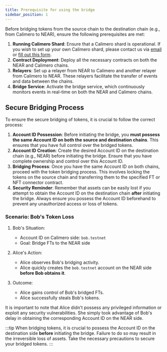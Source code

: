 ```yaml
---
title: Prerequisite for using the bridge
sidebar_position: 1
---
```



Before bridging tokens from the source chain to the destination chain (e.g., from Calimero to NEAR), ensure the following prerequisites are met:

1. **Running Calimero Shard**: Ensure that a Calimero shard is operational. If you wish to set up your own Calimero shard, please contact us via [email](mailto:info@calimero.network) or [fill out this form](https://www.calimero.network/contact).
2. **Contract Deployment**: Deploy all the necessary contracts on both the NEAR and Calimero chains.
3. **Relayers**: Set up a relayer from NEAR to Calimero and another relayer from Calimero to NEAR. These relayers facilitate the transfer of events and data between the chains.
4. **Bridge Service**: Activate the bridge service, which continuously monitors events in real-time on both the NEAR and Calimero chains.

## Secure Bridging Process

To ensure the secure bridging of tokens, it is crucial to follow the correct process:

1. **Account ID Possession**: Before initiating the bridge, you **must possess the same Account ID on both the source and destination chains**. This ensures that you have full control over the bridged tokens.
2. **Account ID Creation**: Create the desired Account ID on the destination chain (e.g., NEAR) before initiating the bridge. Ensure that you have complete ownership and control over this Account ID.
3. **Bridging Process**: Once you have the same Account ID on both chains, proceed with the token bridging process. This involves locking the tokens on the source chain and transferring them to the specified FT or NFT connector contract.
4. **Security Reminder**: Remember that assets can be easily lost if you attempt to obtain the Account ID on the destination chain **after** initiating the bridge. Always ensure you possess the Account ID beforehand to prevent any unauthorized access or loss of tokens.


### Scenario: Bob's Token Loss

1. Bob's Situation:
   - Account ID on Calimero side: `bob.testnet`
   - Goal: Bridge FTs to the NEAR side

2. Alice's Action:
   - Alice observes Bob's bridging activity.
   - Alice quickly creates the `bob.testnet` account on the NEAR side **before Bob obtains it**.

3. Outcome:
   - Alice gains control of Bob's bridged FTs.
   - Alice successfully steals Bob's tokens.

It is important to note that Alice didn't possess any privileged information or exploit any security vulnerabilities. She simply took advantage of Bob's delay in obtaining the corresponding Account ID on the NEAR side.


:::tip
When bridging tokens, it is crucial to possess the Account ID on the destination side **before** initiating the bridge. Failure to do so may result in the irreversible loss of assets. Take the necessary precautions to secure your bridged tokens.
:::
